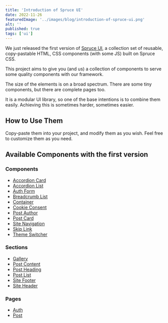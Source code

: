 ```yaml
---
title: 'Introduction of Spruce UI'
date: 2022-11-26
featuredImage: '../images/blog/introduction-of-spruce-ui.png'
alt: ''
published: true
tags: ['ui']
---
```


<p className="lead">We just released the first version of <a href="/ui/getting-started/introduction">Spruce UI</a>, a collection set of reusable, copy-pastable HTML, CSS components (with some JS) built on Spruce CSS.</p>

This project aims to give you (and us) a collection of components to serve some quality components with our framework.

The size of the elements is on a broad spectrum. There are some tiny components, but there are complete pages too.

It is a modular UI library, so one of the base intentions is to combine them easily. Achieving this is sometimes harder, sometimes easier.

## How to Use Them

Copy-paste them into your project, and modify them as you wish. Feel free to customize them as you need.

## Available Components with the first version

### Components

- [Accordion Card](/ui/component/accordion-card)
- [Accordion List](/ui/component/accordion-list)
- [Auth Form](/ui/component/auth-form)
- [Breadcrumb List](/ui/component/breadcrumb-list)
- [Container](/ui/component/container)
- [Cookie Consent](/ui/component/cookie-consent)
- [Post Author](/ui/component/post-author)
- [Post Card](/ui/component/post-card)
- [Site Navigation](/ui/component/site-navigation)
- [Skip Link](/ui/component/skip-link)
- [Theme Switcher](/ui/component/theme-switcher)

### Sections

- [Gallery](/ui/section/gallery)
- [Post Content](/ui/section/post-content)
- [Post Heading](/ui/section/post-heading)
- [Post List](/ui/section/post-list)
- [Site Footer](/ui/section/site-footer)
- [Site Header](/ui/section/site-header)

### Pages

- [Auth](/ui/page/auth)
- [Post](/ui/page/post)
